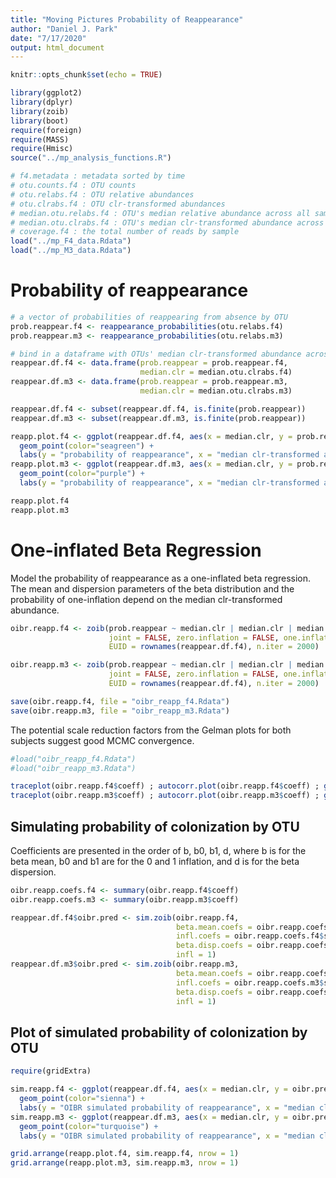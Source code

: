 ```yaml
---
title: "Moving Pictures Probability of Reappearance"
author: "Daniel J. Park"
date: "7/17/2020"
output: html_document
---
```


```r
knitr::opts_chunk$set(echo = TRUE)
```

```r
library(ggplot2)
library(dplyr)
library(zoib)
library(boot)
require(foreign)
require(MASS)
require(Hmisc)
source("../mp_analysis_functions.R")
```

```r
# f4.metadata : metadata sorted by time
# otu.counts.f4 : OTU counts
# otu.relabs.f4 : OTU relative abundances
# otu.clrabs.f4 : OTU clr-transformed abundances
# median.otu.relabs.f4 : OTU's median relative abundance across all samples
# median.otu.clrabs.f4 : OTU's median clr-transformed abundance across all samples
# coverage.f4 : the total number of reads by sample
load("../mp_F4_data.Rdata")
load("../mp_M3_data.Rdata")
```

# Probability of reappearance

```r
# a vector of probabilities of reappearing from absence by OTU
prob.reappear.f4 <- reappearance_probabilities(otu.relabs.f4)
prob.reappear.m3 <- reappearance_probabilities(otu.relabs.m3)

# bind in a dataframe with OTUs' median clr-transformed abundance across all samples
reappear.df.f4 <- data.frame(prob.reappear = prob.reappear.f4, 
                             median.clr = median.otu.clrabs.f4)
reappear.df.m3 <- data.frame(prob.reappear = prob.reappear.m3,
                             median.clr = median.otu.clrabs.m3)

reappear.df.f4 <- subset(reappear.df.f4, is.finite(prob.reappear))
reappear.df.m3 <- subset(reappear.df.m3, is.finite(prob.reappear))

reapp.plot.f4 <- ggplot(reappear.df.f4, aes(x = median.clr, y = prob.reappear)) +
  geom_point(color="seagreen") + 
  labs(y = "probability of reappearance", x = "median clr-transformed abundance", title = "OTUs for subject F4")
reapp.plot.m3 <- ggplot(reappear.df.m3, aes(x = median.clr, y = prob.reappear)) +
  geom_point(color="purple") + 
  labs(y = "probability of reappearance", x = "median clr-transformed abundance", title = "OTUs for subject M3")

reapp.plot.f4
reapp.plot.m3
```

# One-inflated Beta Regression
Model the probability of reappearance as a one-inflated beta regression. The mean and dispersion parameters of the beta distribution and  the probability of one-inflation depend on the median clr-transformed abundance.

```r
oibr.reapp.f4 <- zoib(prob.reappear ~ median.clr | median.clr | median.clr, data = reappear.df.f4, 
                      joint = FALSE, zero.inflation = FALSE, one.inflation = TRUE, 
                      EUID = rownames(reappear.df.f4), n.iter = 2000)

oibr.reapp.m3 <- zoib(prob.reappear ~ median.clr | median.clr | median.clr, data = reappear.df.m3, 
                      joint = FALSE, zero.inflation = FALSE, one.inflation = TRUE, 
                      EUID = rownames(reappear.df.f4), n.iter = 2000)

save(oibr.reapp.f4, file = "oibr_reapp_f4.Rdata")
save(oibr.reapp.m3, file = "oibr_reapp_m3.Rdata")

```

The potential scale reduction factors from the Gelman plots for both subjects suggest good MCMC convergence. 

```r
#load("oibr_reapp_f4.Rdata")
#load("oibr_reapp_m3.Rdata")

traceplot(oibr.reapp.f4$coeff) ; autocorr.plot(oibr.reapp.f4$coeff) ; gelman.diag(oibr.reapp.f4$coeff)
traceplot(oibr.reapp.m3$coeff) ; autocorr.plot(oibr.reapp.m3$coeff) ; gelman.diag(oibr.reapp.m3$coeff)
```

## Simulating probability of colonization by OTU
Coefficients are presented in the order of b, b0, b1, d, where b is for the beta mean, b0 and b1 are for the 0 and 1 inflation, and d is for the beta dispersion.

```r
oibr.reapp.coefs.f4 <- summary(oibr.reapp.f4$coeff)
oibr.reapp.coefs.m3 <- summary(oibr.reapp.m3$coeff)

reappear.df.f4$oibr.pred <- sim.zoib(oibr.reapp.f4, 
                                     beta.mean.coefs = oibr.reapp.coefs.f4$statistics[1:2, 1],
                                     infl.coefs = oibr.reapp.coefs.f4$statistics[3:4, 1],
                                     beta.disp.coefs = oibr.reapp.coefs.f4$statistics[5:6, 1],
                                     infl = 1)
reappear.df.m3$oibr.pred <- sim.zoib(oibr.reapp.m3,
                                     beta.mean.coefs = oibr.reapp.coefs.m3$statistics[1:2, 1],
                                     infl.coefs = oibr.reapp.coefs.m3$statistics[3:4, 1],
                                     beta.disp.coefs = oibr.reapp.coefs.m3$statistics[5:6, 1],
                                     infl = 1)
```

## Plot of simulated probability of colonization by OTU

```r
require(gridExtra)

sim.reapp.f4 <- ggplot(reappear.df.f4, aes(x = median.clr, y = oibr.pred)) +
  geom_point(color="sienna") + 
  labs(y = "OIBR simulated probability of reappearance", x = "median clr-transformed abundance", title = "OTUs for subject F4")
sim.reapp.m3 <- ggplot(reappear.df.m3, aes(x = median.clr, y = oibr.pred)) +
  geom_point(color="turquoise") + 
  labs(y = "OIBR simulated probability of reappearance", x = "median clr-transformed abundance", title = "OTUs for subject M3")

grid.arrange(reapp.plot.f4, sim.reapp.f4, nrow = 1)
grid.arrange(reapp.plot.m3, sim.reapp.m3, nrow = 1)

```

